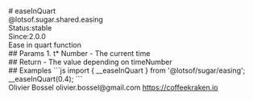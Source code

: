<div class="docmap-mdx">
# easeInQuart
<div class="_namespace">@lotsof.sugar.shared.easing</div>
<div class="_metas">
<div class="_status"><span class="_status-label">Status:</span><span class="_status-value -stable">stable</span></div>
<div class="_since"><span class="_since-label">Since:</span><span class="_since-value">2.0.0</span></div>
</div>
<div class="_description">
Ease in quart function
</div>
<div class="_params">
## Params
1. <span class="_name">t<span class="_required">*</span></span><span class="_default"></span> <span class="_type">Number</span>
   - The current time
</div>
<div class="_return">
## Return
- <span class="_description">The value depending on time</span><span class="_default"></span><span class="_type">Number</span>
</div>
<div class="_examples">
## Examples
```js
import { __easeInQuart } from '@lotsof/sugar/easing';
__easeInQuart(0.4);
```
</div>
<div class="_author">
<span class="_name">Olivier Bossel</span>
<span class="_email">olivier.bossel@gmail.com</span>
<a href="https://coffeekraken.io" target="_blank" class="_url">https://coffeekraken.io</a>
</div>
</div>